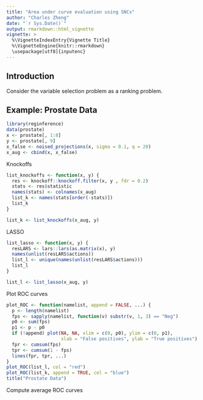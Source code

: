 ```yaml
---
title: "Area under curve evaluation using SNCs"
author: "Charles Zheng"
date: "`r Sys.Date()`"
output: rmarkdown::html_vignette
vignette: >
  %\VignetteIndexEntry{Vignette Title}
  %\VignetteEngine{knitr::rmarkdown}
  \usepackage[utf8]{inputenc}
---
```


## Introduction

Consider the variable selection problem as a ranking problem.

## Example: Prostate Data

```r
library(reginference)
data(prostate)
x <- prostate[, 1:8]
y <- prostate[, 9]
x_false <- noised_projections(x, sigma = 0.1, q = 20)
x_aug <- cbind(x, x_false)
```

Knockoffs

```r
list_knockoffs <- function(x, y) {
  res <- knockoff::knockoff.filter(x, y , fdr = 0.2)
  stats <- res$statistic
  names(stats) <- colnames(x_aug)
  list_k <- names(stats[order(-stats)])
  list_k  
}

list_k <- list_knockoffs(x_aug, y)
```

LASSO

```r
list_lasso <- function(x, y) {
  resLARS <- lars::lars(as.matrix(x), y)
  names(unlist(resLARS$actions))
  list_l <- unique(names(unlist(resLARS$actions)))
  list_l
}

list_l <- list_lasso(x_aug, y)
```

Plot ROC curves
```r
plot_ROC <- function(namelist, append = FALSE, ...) {
  p <- length(namelist)
  fps <- sapply(namelist, function(v) substr(v, 1, 3) == "Neg")
  p0 <- sum(fps)
  p1 <- p - p0
  if (!append) plot(NA, NA, xlim = c(0, p0), ylim = c(0, p1),
                    xlab = "False positives", ylab = "True positives")
  fpr <- cumsum(fps)
  tpr <- cumsum(1 - fps)
  lines(fpr, tpr, ...)
}
plot_ROC(list_l, col = "red")
plot_ROC(list_k, append = TRUE, col = "blue")
title("Prostate Data")
```

Compute average ROC curves


